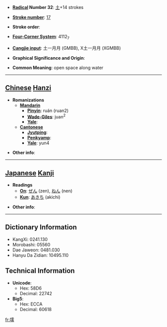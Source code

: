 * '''[[Wiktionary:Chinese radical index| Radical]] Number 32''': [[Wiktionary:Chinese radical index 土|土]]+14 strokes

* '''[[Wiktionary:Chinese total strokes index|Stroke number]]''': [[Wiktionary:Chinese total strokes index 17|17]]

* '''Stroke order''': 

* '''[[Wiktionary:Chinese four corner index|Four-Corner System]]''': 4112<sub>7</sub>

* '''[[Wiktionary:Chinese Cangjie index|Cangjie input]]''': 土一月月 (GMBB), X土一月月 (XGMBB)

* '''Graphical Significance and Origin''': 

* '''Common Meaning''': open space along water

----

== [[Chinese]] [[Hanzi]] ==

* '''Romanizations'''
** '''[[Mandarin]]'''
*** '''[[Pinyin]]''': ruán (ruan2)
*** '''[[Wade-Giles]]''': juan<sup>2</sup>
*** '''[[Yale]]''': 
** '''[[Cantonese]]'''
*** '''[[Jyutping]]''':
*** '''[[Penkyamp]]''': 
*** '''[[Yale]]''': yun4

* '''Other info''': 

----

== [[Japanese]] [[Kanji]] ==

* '''Readings'''
** '''[[On]]''': [[ぜん]] (zen), [[ねん]] (nen)
** '''[[Kun]]''': [[あきち]] (akichi)

* '''Other info''':  

----

== Dictionary Information ==

* KangXi: 0241.130
* Morobashi: 05560
* Dae Jaweon: 0481.030
* Hanyu Da Zidian: 10495.110

== Technical Information ==

* '''Unicode''':
** Hex: 58D6
** Decimal: 22742
* '''Big5''':
** Hex: ECCA
** Decimal: 60618

[[fr:壖]]